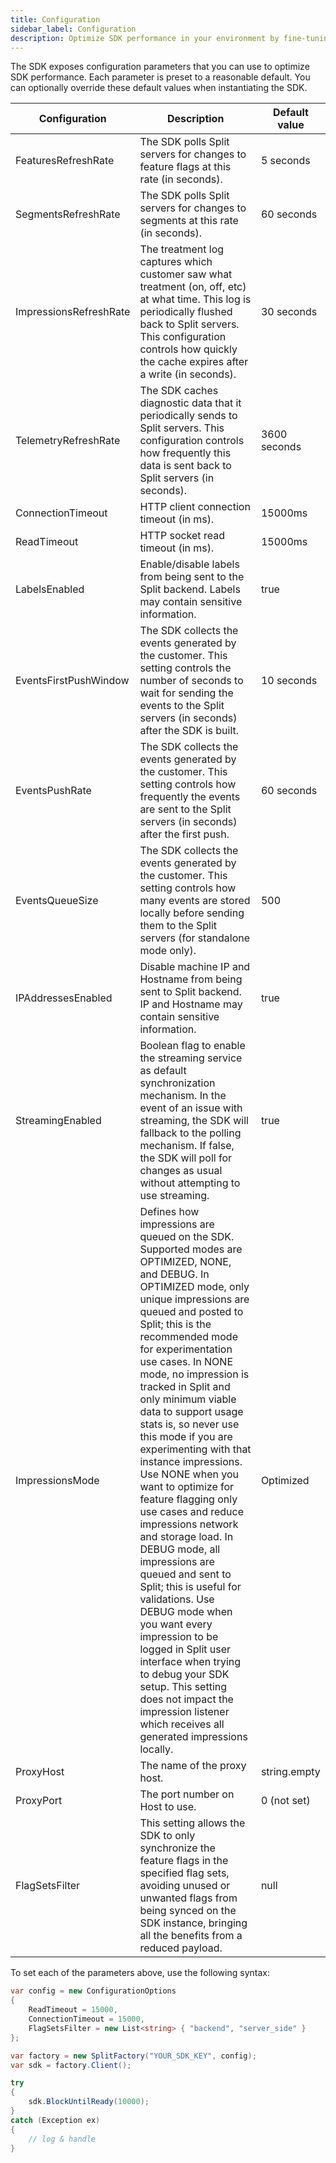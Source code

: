 ```yaml
---
title: Configuration
sidebar_label: Configuration
description: Optimize SDK performance in your environment by fine-tuning SDK config settings.
---
```


The SDK exposes configuration parameters that you can use to optimize SDK performance. Each parameter is preset to a reasonable default. You can optionally override these default values when instantiating the SDK.

| **Configuration** | **Description** | **Default value** |
| --- | --- | --- |
| FeaturesRefreshRate | The SDK polls Split servers for changes to feature flags at this rate (in seconds). | 5 seconds |
| SegmentsRefreshRate | The SDK polls Split servers for changes to segments at this rate (in seconds). | 60 seconds |
| ImpressionsRefreshRate | The treatment log captures which customer saw what treatment (on, off, etc) at what time. This log is periodically flushed back to Split servers. This configuration controls how quickly the cache expires after a write (in seconds). | 30 seconds |
| TelemetryRefreshRate | The SDK caches diagnostic data that it periodically sends to Split servers. This configuration controls how frequently this data is sent back to Split servers (in seconds). | 3600 seconds |
| ConnectionTimeout | HTTP client connection timeout (in ms). | 15000ms |
| ReadTimeout | HTTP socket read timeout (in ms). | 15000ms |
| LabelsEnabled | Enable/disable labels from being sent to the Split backend. Labels may contain sensitive information. | true |
| EventsFirstPushWindow | The SDK collects the events generated by the customer. This setting controls the number of seconds to wait for sending the events to the Split servers (in seconds) after the SDK is built. | 10 seconds |
| EventsPushRate | The SDK collects the events generated by the customer. This setting controls how frequently the events are sent to the Split servers (in seconds) after the first push. | 60 seconds |
| EventsQueueSize | The SDK collects the events generated by the customer. This setting controls how many events are stored locally before sending them to the Split servers (for standalone mode only). | 500 |
| IPAddressesEnabled | Disable machine IP and Hostname from being sent to Split backend. IP and Hostname may contain sensitive information. | true |
| StreamingEnabled | Boolean flag to enable the streaming service as default synchronization mechanism. In the event of an issue with streaming, the SDK will fallback to the polling mechanism. If false, the SDK will poll for changes as usual without attempting to use streaming. | true |
| ImpressionsMode | Defines how impressions are queued on the SDK. Supported modes are OPTIMIZED, NONE, and DEBUG.  In OPTIMIZED mode, only unique impressions are queued and posted to Split; this is the recommended mode for experimentation use cases. In NONE mode, no impression is tracked in Split and only minimum viable data to support usage stats is, so never use this mode if you are experimenting with that instance impressions. Use NONE when you want to optimize for feature flagging only use cases and reduce impressions network and storage load. In DEBUG mode, all impressions are queued and sent to Split; this is useful for validations. Use DEBUG mode when you want every impression to be logged in Split user interface when trying to debug your SDK setup.  This setting does not impact the impression listener which receives all generated impressions locally. | Optimized |
| ProxyHost | The name of the proxy host. | string.empty |
| ProxyPort | The port number on Host to use. | 0 (not set) |
| FlagSetsFilter | This setting allows the SDK to only synchronize the feature flags in the specified flag sets, avoiding unused or unwanted flags from being synced on the SDK instance, bringing all the benefits from a reduced payload. | null |

To set each of the parameters above, use the following syntax:

```csharp title="C#"
var config = new ConfigurationOptions
{
    ReadTimeout = 15000,
    ConnectionTimeout = 15000,
    FlagSetsFilter = new List<string> { "backend", "server_side" }
};

var factory = new SplitFactory("YOUR_SDK_KEY", config);
var sdk = factory.Client();

try
{
    sdk.BlockUntilReady(10000);
}
catch (Exception ex)
{
    // log & handle
}
```